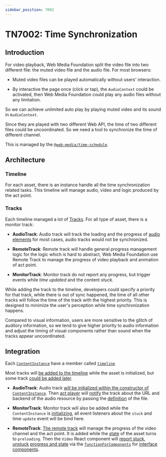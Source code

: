 ```yaml
---
sidebar_position: 7002
---
```


# TN7002: Time Synchronization

## Introduction

For video playback, Web Media Foundation split the video file into two different
file: the muted video file and the audio file. For most browsers:

- Muted video files can be played automatically without users' interaction.

- By interactive the page once (click or tap), the `AudioContext` could be
  activated, then Web Media Foundation could play any audio files without any
  limitation.

So we can achieve unlimited auto play by playing muted video and its sound in
`AudioContext`.

Since they are played with two different Web API, the time of two different
files could be uncoordinated. So we need a tool to synchronize the time of
different channel.

This is managed by the [`@web-media/time-schedule`](/api/time-schedule).

## Architecture

### Timeline

For each asset, there is an instance handle all the time synchronization related
tasks. This timeline will manage audio, video and logic produced by the act
point.

### Tracks

Each timeline managed a lot of [Tracks](/api/time-schedule/interface/Track). For
all type of asset, there is a monitor track:

- **AudioTrack**: Audio track will track the loading and the progress of [audio elements](/docs/technotes/tn7001-audio-management#audio-elements)
  for most cases, audio tracks would not be synchronized.

- **RemoteTrack**: Remote track will handle general progress management logic
  for the logic which is hard to abstract, Web Media Foundation use Remote Track to
  manage the progress of video playback and animation of act point.

- **MonitorTrack**: Monitor track do not report any progress, but trigger events
  while _time updated_ and the content _stuck_.

While adding the track to the timeline, developers could specify a priority for
that track, while there is out of sync happened, the time of all other tracks
will follow the time of the track with the highest priority. This is designed to
minimize the user's perception while time synchronization happens.

Compared to visual information, users are more sensitive to the glitch of
auditory information, so we tend to give higher priority to audio information
and adjust the timing of visual components rather than sound when the
tracks appear uncoordinated.

## Integration

Each [`ContentInstance`](https://github.com/Web-Media-Foundation/infrastructure/blob/dbbd9e210a7dae7d73961ded36f4595866e7b815/packages/core-manager/src/instance.ts#L60)
have a member called [`timeline`](https://github.com/Web-Media-Foundation/infrastructure/blob/dbbd9e210a7dae7d73961ded36f4595866e7b815/packages/core-manager/src/instance.ts#L84)

Most tracks will [be added to the timeline](https://github.com/Web-Media-Foundation/infrastructure/blob/dbbd9e210a7dae7d73961ded36f4595866e7b815/packages/core-manager/src/instance.ts#L159-L168)
while the asset is initialized, but some track [could be added later](https://github.com/Web-Media-Foundation/infrastructure/blob/dbbd9e210a7dae7d73961ded36f4595866e7b815/packages/core-manager/src/instance.ts#L263).

- **AudioTrack**: Audio track [will be initialized within the constructor of `ContentInstance`](https://github.com/Web-Media-Foundation/infrastructure/blob/dbbd9e210a7dae7d73961ded36f4595866e7b815/packages/core-manager/src/instance.ts#L103).
  Then [act player](/api/act-player) will [notify](https://github.com/Web-Media-Foundation/infrastructure/blob/dbbd9e210a7dae7d73961ded36f4595866e7b815/packages/act-player/src/components/Stage/Video.tsx#L242)
  the track about the URL and backend of the audio resource by passing the
  [definition](/api/definitions/interface/IResourceFile) of the file.

- **MonitorTrack**: Monitor track will also be added while the `ContentInstance`
  is [initializing](https://github.com/Web-Media-Foundation/infrastructure/blob/dbbd9e210a7dae7d73961ded36f4595866e7b815/packages/core-manager/src/instance.ts#L161-L164),
  all event listeners about the `stuck` and time `update` event will be bind
  here.

- **RemoteTrack**: [The remote track](https://github.com/Web-Media-Foundation/infrastructure/blob/dbbd9e210a7dae7d73961ded36f4595866e7b815/packages/core-manager/src/instance.ts#L263)
  will manage the progress of the video channel and the act point. It is added
  while the [state](/docs/technotes/tn9002-episode-core#lifecycle) of the asset
  turns to `preloading`. Then the `Video` React component will [report stuck](https://github.com/Web-Media-Foundation/infrastructure/blob/dbbd9e210a7dae7d73961ded36f4595866e7b815/packages/act-player/src/components/Stage/Video.tsx#L117),
  [unstuck](https://github.com/Web-Media-Foundation/infrastructure/blob/dbbd9e210a7dae7d73961ded36f4595866e7b815/packages/act-player/src/components/Stage/Video.tsx#L101)
  [progress and state](https://github.com/Web-Media-Foundation/infrastructure/blob/dbbd9e210a7dae7d73961ded36f4595866e7b815/packages/act-player/src/components/Stage/Video.tsx#L327-L328)
  via the [`functionForComponents`](https://github.com/Web-Media-Foundation/infrastructure/blob/dbbd9e210a7dae7d73961ded36f4595866e7b815/packages/core-manager/src/episodeCore.ts#L558)
  for [interface components](/docs/technotes/tn8001-act-player#:~:text=interface%20implementation).
